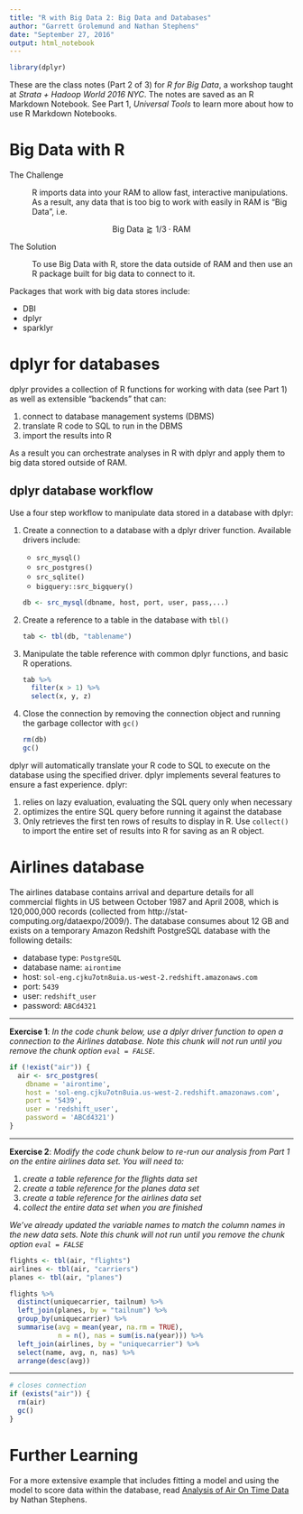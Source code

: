 ```yaml
---
title: "R with Big Data 2: Big Data and Databases"
author: "Garrett Grolemund and Nathan Stephens"
date: "September 27, 2016"
output: html_notebook
---
```


```r
library(dplyr)
```

These are the class notes (Part 2 of 3) for *R for Big Data*, a workshop taught at *Strata + Hadoop World 2016 NYC*. The notes are saved as an R Markdown Notebook. See Part 1, *Universal Tools* to learn more about how to use R Markdown Notebooks.

# Big Data with R

The Challenge

: R imports data into your RAM to allow fast, interactive manipulations. As a result, any data that is too big to work with easily in RAM is "Big Data", i.e.

$$\text{Big Data}\gtrapprox 1/3 \cdot \text{RAM}$$

The Solution

: To use Big Data with R, store the data outside of RAM and then use an R package built for big data to connect to it. 

Packages that work with big data stores include:

* DBI
* dplyr
* sparklyr

# dplyr for databases

dplyr provides a collection of R functions for working with data (see Part 1) as well as extensible "backends" that can:

1. connect to database management systems (DBMS)
2. translate R code to SQL to run in the DBMS
3. import the results into R

As a result you can orchestrate analyses in R with dplyr and apply them to big data stored outside of RAM.

## dplyr database workflow

Use a four step workflow to manipulate data stored in a database with dplyr:

1. Create a connection to a database with a dplyr driver function.     Available drivers include:

      *  `src_mysql()`
      *  `src_postgres()`
      *  `src_sqlite()`
      *  `bigquery::src_bigquery()`

    ````r
    db <- src_mysql(dbname, host, port, user, pass,...)
    ````

2. Create a reference to a table in the database with `tbl()`

    ````r
    tab <- tbl(db, "tablename")
    ````

3. Manipulate the table reference with common dplyr functions, and basic R operations.

    ````r
    tab %>% 
      filter(x > 1) %>% 
      select(x, y, z)
    ````

4. Close the connection by removing the connection object and running the garbage collector with `gc()`

    ````r
    rm(db)
    gc()
    ````
    
dplyr will automatically translate your R code to SQL to execute on the database using the specified driver. dplyr implements several features to ensure a fast experience. dplyr:

1. relies on lazy evaluation, evaluating the SQL query only when necessary
2. optimizes the entire SQL query before running it against the database
3. Only retrieves the first ten rows of results to display in R. Use `collect()` to import the entire set of results into R for saving as an R object.

# Airlines database

The airlines database contains arrival and departure details for all commercial flights in US between October 1987 and April 2008, which is 120,000,000 records (collected from http://stat-computing.org/dataexpo/2009/). The database consumes about 12 GB and exists on a temporary Amazon Redshift PostgreSQL database with the following details:

* database type: `PostgreSQL` 
* database name: `airontime` 
* host: `sol-eng.cjku7otn8uia.us-west-2.redshift.amazonaws.com`
* port: `5439`
* user: `redshift_user`
* password: `ABCd4321`

***

**Exercise 1**: *In the code chunk below, use a dplyr driver function to open a connection to the Airlines database. Note this chunk will not run until you remove the chunk option `eval = FALSE`*.

```r
if (!exist("air")) {
  air <- src_postgres(
    dbname = 'airontime', 
    host = 'sol-eng.cjku7otn8uia.us-west-2.redshift.amazonaws.com', 
    port = '5439', 
    user = 'redshift_user', 
    password = 'ABCd4321')
}
```

***

**Exercise 2**: *Modify the code chunk below to re-run our analysis from Part 1 on the entire airlines data set. You will need to:*

1. *create a table reference for the flights data set*
2. *create a table reference for the planes data set*
3. *create a table reference for the airlines data set*
4. *collect the entire data set when you are finished*

*We've already updated the variable names to match the column names in the new data sets. Note this chunk will not run until you remove the chunk option `eval = FALSE`*

```r
flights <- tbl(air, "flights")
airlines <- tbl(air, "carriers")
planes <- tbl(air, "planes")

flights %>%
  distinct(uniquecarrier, tailnum) %>%
  left_join(planes, by = "tailnum") %>%
  group_by(uniquecarrier) %>%
  summarise(avg = mean(year, na.rm = TRUE), 
            n = n(), nas = sum(is.na(year))) %>%
  left_join(airlines, by = "uniquecarrier") %>%
  select(name, avg, n, nas) %>%
  arrange(desc(avg))
```

***

```r
# closes connection
if (exists("air")) { 
  rm(air)
  gc()
}
```


# Further Learning

For a more extensive example that includes fitting a model and using the model to score data within the database, read [Analysis of Air On Time Data](http://www.rpubs.com/nwstephens/airontime) by Nathan Stephens.